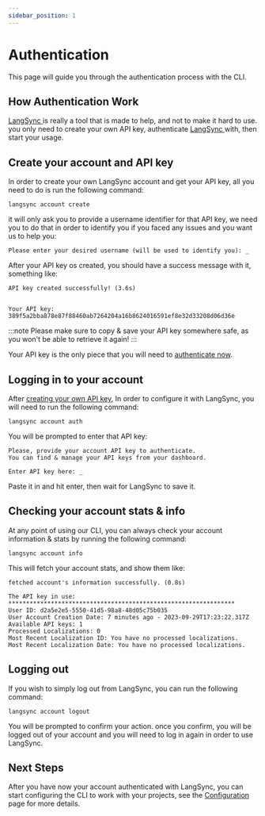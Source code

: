 ```yaml
---
sidebar_position: 1
---
```


# Authentication

This page will guide you through the authentication process with the CLI.

## How Authentication Work

<a href="https://langsync.app" target="_blank">
  LangSync
</a> is really a tool that is made to help, and not to make it hard to use. you only
need to create your own API key, authenticate <a
  href="https://langsync.app"
  target="_blank"
>
  LangSync
</a> with, then start your usage.

## Create your account and API key

In order to create your own LangSync account and get your API key, all you need to do is run the following command:

```langsync
langsync account create
```

it will only ask you to provide a username identifier for that API key, we need you to do that in order to identify you if you faced any issues and you want us to help you:

```langsync
Please enter your desired username (will be used to identify you): _
```

After your API key os created, you should have a success message with it, something like:

```langsync
API key created successfully! (3.6s)


Your API key: 389f5a2bba878e87f88460ab7264204a16b8624016591ef8e32d33208d06d36e

```

:::note
Please make sure to copy & save your API key somewhere safe, as you won't be able to retrieve it again!
:::

Your API key is the only piece that you will need to [authenticate now](#logging-in-to-your-account).

## Logging in to your account

After [creating your own API key](#create-your-account-and-api-key), In order to configure it with LangSync, you will need to run the following command:

```langsync
langsync account auth
```

You will be prompted to enter that API key:

```langsync
Please, provide your account API key to authenticate.
You can find & manage your API keys from your dashboard.

Enter API key here: _
```

Paste it in and hit enter, then wait for LangSync to save it.

## Checking your account stats & info

At any point of using our CLI, you can always check your account information & stats by running the following command:

```langsync
langsync account info
```

This will fetch your account stats, and show them like:

```langsync
fetched account's information successfully. (0.8s)

The API key in use: ****************************************************************
User ID: d2a5e2e5-5550-41d5-98a8-48d05c75b035
User Account Creation Date: 7 minutes ago - 2023-09-29T17:23:22.317Z
Available API keys: 1
Processed Localizations: 0
Most Recent Localization ID: You have no processed localizations.
Most Recent Localization Date: You have no processed localizations.
```

## Logging out

If you wish to simply log out from LangSync, you can run the following command:

```langsync
langsync account logout
```

You will be prompted to confirm your action. once you confirm, you will be logged out of your account and you will need to log in again in order to use LangSync.

## Next Steps

After you have now your account authenticated with LangSync, you can start configuring the CLI to work with your projects, see the [Configuration](./configure) page for more details.
